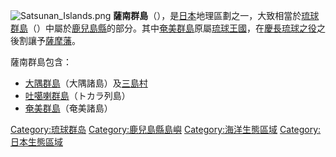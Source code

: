 {{unreferenced|time=2018-10-26T04:31:47+00:00}}
[[File:Satsunan_Islands.png|thumb]]
'''薩南群島'''（{{Lang-ja|'''薩南諸島'''}}），是[[日本|日本]]地理區劃之一，大致相當於[[琉球群島|琉球群島]]（{{Lang|ja|南西諸島}}）中屬於[[鹿兒島縣|鹿兒島縣]]的部分。其中[[奄美群島|奄美群島]]原屬[[琉球王國|琉球王國]]，在[[慶長琉球之役|慶長琉球之役]]之後割讓予[[薩摩藩|薩摩藩]]。

薩南群島包含：
* [[大隅群島|大隅群島]]（大隅諸島）及[[三島村|三島村]]
* [[吐噶喇群島|吐噶喇群島]]（トカラ列島）
* [[奄美群島|奄美群島]]（奄美諸島）
{{Japan-geo-stub}}
{{Portal box|日本|地理}}
{{Authority control}}
{{coord|29|30|N|129|30|E|type:isle_source:kolossus-cswiki|display=title}}

[[Category:琉球群岛|Category:琉球群岛]]
[[Category:鹿兒島縣島嶼|Category:鹿兒島縣島嶼]]
[[Category:海洋生態區域|Category:海洋生態區域]]
[[Category:日本生態區域|Category:日本生態區域]]